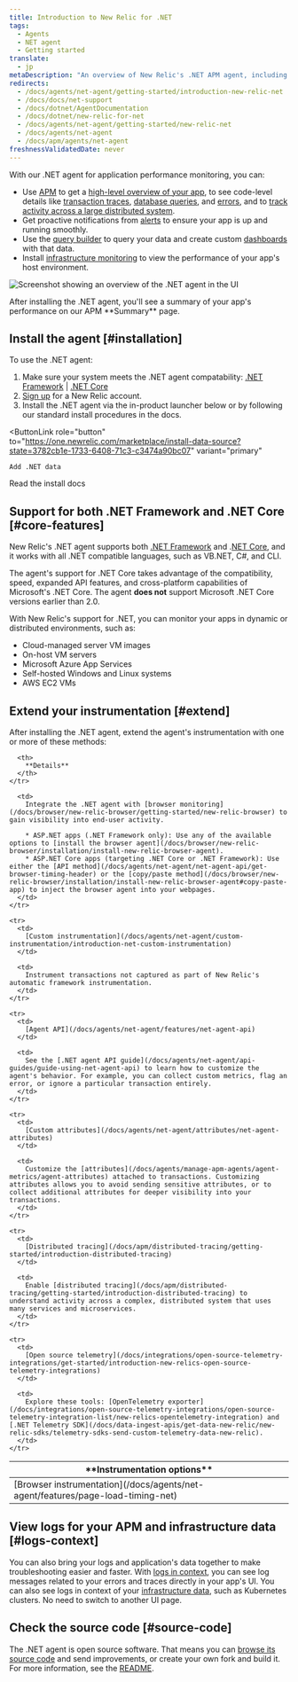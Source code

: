 ```yaml
---
title: Introduction to New Relic for .NET
tags:
  - Agents
  - NET agent
  - Getting started
translate:
  - jp
metaDescription: "An overview of New Relic's .NET APM agent, including features, resources for installation, configuration, and troubleshooting."
redirects:
  - /docs/agents/net-agent/getting-started/introduction-new-relic-net
  - /docs/docs/net-support
  - /docs/dotnet/AgentDocumentation
  - /docs/dotnet/new-relic-for-net
  - /docs/agents/net-agent/getting-started/new-relic-net
  - /docs/agents/net-agent
  - /docs/apm/agents/net-agent
freshnessValidatedDate: never
---
```



With our .NET agent for application performance monitoring, you can:

* Use [APM](/docs/apm/new-relic-apm/getting-started/welcome-new-relic-apm) to get a [high-level overview of your app](/docs/apm/applications-menu/monitoring/apm-overview-page), to see code-level details like [transaction traces](/docs/apm/transactions/transaction-traces/transaction-traces), [database queries](/docs/apm/transactions/transaction-traces/sql-statements), and [errors](/docs/apm/applications-menu/events/view-apm-error-analytics), and to [track activity across a large distributed system](/docs/apm/distributed-tracing/getting-started/introduction-distributed-tracing).
* Get proactive notifications from [alerts](/docs/alerts/alert-policies/understanding-alert-policies/alerting-new-relic) to ensure your app is up and running smoothly.
* Use the [query builder](/docs/query-your-data/explore-query-data/query-builder/use-advanced-nrql-mode-specify-data) to query your data and create custom [dashboards](/docs/query-your-data/explore-query-data/dashboards/introduction-new-relic-one-dashboards) with that data.
* Install [infrastructure monitoring](/docs/infrastructure/new-relic-infrastructure/installation/install-infrastructure-windows-server) to view the performance of your app's host environment.

<img
  title="Screenshot showing an overview of the .NET agent in the UI"
  alt="Screenshot showing an overview of the .NET agent in the UI"
  src={apmOverviewoftheDotnetAgent}
/>

<figcaption>
After installing the .NET agent, you'll see a summary of your app's performance on our APM **Summary** page.
</figcaption>

## Install the agent [#installation]

To use the .NET agent:

1. Make sure your system meets the .NET agent compatability: [.NET Framework](/docs/apm/agents/net-agent/getting-started/net-agent-compatibility-requirements-net-framework) | [.NET Core](/docs/apm/agents/net-agent/getting-started/net-agent-compatibility-requirements-net-core) 
2. [Sign up](https://newrelic.com/signup) for a New Relic account.
3. Install the .NET agent via the in-product launcher below or by following our standard install procedures in the docs.

<ButtonGroup>

  <ButtonLink
    role="button"
    to="https://one.newrelic.com/marketplace/install-data-source?state=3782cb1e-1733-6408-71c3-c3474a90bc07"
    variant="primary"
  >
    Add .NET data
  </ButtonLink>
  <ButtonLink
    role="button"
    to="/install/dotnet"
    variant="primary"
  >
    Read the install docs
  </ButtonLink>

</ButtonGroup>

## Support for both .NET Framework and .NET Core [#core-features]

New Relic's .NET agent supports both [.NET Framework](/docs/agents/net-agent/getting-started/compatibility-requirements-net-framework-agent) and .[NET Core](/docs/agents/net-agent/getting-started/net-agent-compatibility-requirements-net-core), and it works with all .NET compatible languages, such as VB.NET, C#, and CLI.

The agent's support for .NET Core takes advantage of the compatibility, speed, expanded API features, and cross-platform capabilities of Microsoft's .NET Core. The agent **does not** support Microsoft .NET Core versions earlier than 2.0.

With New Relic's support for .NET, you can monitor your apps in dynamic or distributed environments, such as:

* Cloud-managed server VM images
* On-host VM servers
* Microsoft Azure App Services
* Self-hosted Windows and Linux systems
* AWS EC2 VMs

## Extend your instrumentation [#extend]

After installing the .NET agent, extend the agent's instrumentation with one or more of these methods:

<table>
  <thead>
    <tr>
      <th style={{ width: "200px" }}>
        **Instrumentation options**
      </th>

      <th>
        **Details**
      </th>
    </tr>
  </thead>

  <tbody>
    <tr>
      <td>
        [Browser instrumentation](/docs/agents/net-agent/features/page-load-timing-net)
      </td>

      <td>
        Integrate the .NET agent with [browser monitoring](/docs/browser/new-relic-browser/getting-started/new-relic-browser) to gain visibility into end-user activity.

        * ASP.NET apps (.NET Framework only): Use any of the available options to [install the browser agent](/docs/browser/new-relic-browser/installation/install-new-relic-browser-agent).
        * ASP.NET Core apps (targeting .NET Core or .NET Framework): Use either the [API method](/docs/agents/net-agent/net-agent-api/get-browser-timing-header) or the [copy/paste method](/docs/browser/new-relic-browser/installation/install-new-relic-browser-agent#copy-paste-app) to inject the browser agent into your webpages.
      </td>
    </tr>

    <tr>
      <td>
        [Custom instrumentation](/docs/agents/net-agent/custom-instrumentation/introduction-net-custom-instrumentation)
      </td>

      <td>
        Instrument transactions not captured as part of New Relic's automatic framework instrumentation.
      </td>
    </tr>

    <tr>
      <td>
        [Agent API](/docs/agents/net-agent/features/net-agent-api)
      </td>

      <td>
        See the [.NET agent API guide](/docs/agents/net-agent/api-guides/guide-using-net-agent-api) to learn how to customize the agent's behavior. For example, you can collect custom metrics, flag an error, or ignore a particular transaction entirely.
      </td>
    </tr>

    <tr>
      <td>
        [Custom attributes](/docs/agents/net-agent/attributes/net-agent-attributes)
      </td>

      <td>
        Customize the [attributes](/docs/agents/manage-apm-agents/agent-metrics/agent-attributes) attached to transactions. Customizing attributes allows you to avoid sending sensitive attributes, or to collect additional attributes for deeper visibility into your transactions.
      </td>
    </tr>

    <tr>
      <td>
        [Distributed tracing](/docs/apm/distributed-tracing/getting-started/introduction-distributed-tracing)
      </td>

      <td>
        Enable [distributed tracing](/docs/apm/distributed-tracing/getting-started/introduction-distributed-tracing) to understand activity across a complex, distributed system that uses many services and microservices.
      </td>
    </tr>

    <tr>
      <td>
        [Open source telemetry](/docs/integrations/open-source-telemetry-integrations/get-started/introduction-new-relics-open-source-telemetry-integrations)
      </td>

      <td>
        Explore these tools: [OpenTelemetry exporter](/docs/integrations/open-source-telemetry-integrations/open-source-telemetry-integration-list/new-relics-opentelemetry-integration) and [.NET Telemetry SDK](/docs/data-ingest-apis/get-data-new-relic/new-relic-sdks/telemetry-sdks-send-custom-telemetry-data-new-relic).
      </td>
    </tr>
  </tbody>
</table>

## View logs for your APM and infrastructure data [#logs-context]

You can also bring your logs and application's data together to make troubleshooting easier and faster. With [logs in context](/docs/logs/logs-context/net-configure-logs-context-all), you can see log messages related to your errors and traces directly in your app's UI. You can also see logs in context of your [infrastructure data](/docs/logs/forward-logs/forward-your-logs-using-infrastructure-agent/), such as Kubernetes clusters. No need to switch to another UI page.

## Check the source code [#source-code]

The .NET agent is open source software. That means you can [browse its source code](https://github.com/newrelic/newrelic-dotnet-agent) and send improvements, or create your own fork and build it. For more information, see the [README](https://github.com/newrelic/newrelic-dotnet-agent/blob/main/README.md).
